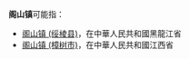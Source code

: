 '''阁山镇'''可能指：
*[[阁山镇_(绥棱县)|阁山镇 (绥棱县)]]，在中華人民共和國黑龍江省
*[[阁山镇_(樟树市)|阁山镇 (樟树市)]]，在中華人民共和國江西省
{{disambiguation|CAT=二字中国镇名消歧义}}